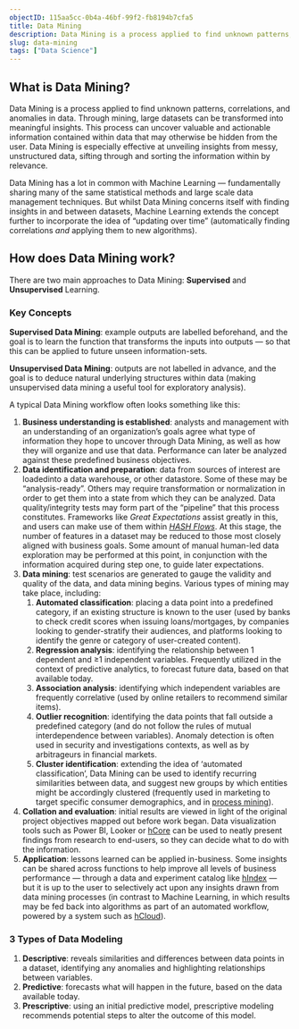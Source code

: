 ```yaml
---
objectID: 115aa5cc-0b4a-46bf-99f2-fb8194b7cfa5
title: Data Mining
description: Data Mining is a process applied to find unknown patterns, correlations, and anomalies in data. Through mining, meaningful insights can be extracted from data.
slug: data-mining
tags: ["Data Science"]
---
```


## What is Data Mining?

Data Mining is a process applied to find unknown patterns, correlations, and anomalies in data. Through mining, large datasets can be transformed into meaningful insights. This process can uncover valuable and actionable information contained within data that may otherwise be hidden from the user. Data Mining is especially effective at unveiling insights from messy, unstructured data, sifting through and sorting the information within by relevance.

Data Mining has a lot in common with Machine Learning — fundamentally sharing many of the same statistical methods and large scale data management techniques. But whilst Data Mining concerns itself with finding insights in and between datasets, Machine Learning extends the concept further to incorporate the idea of “updating over time” (automatically finding correlations _and_ applying them to new algorithms).

## How does Data Mining work?

There are two main approaches to Data Mining: **Supervised** and **Unsupervised** Learning.

<KeyConcepts>

### Key Concepts

**Supervised Data Mining**: example outputs are labelled beforehand, and the goal is to learn the function that transforms the inputs into outputs — so that this can be applied to future unseen information-sets.

**Unsupervised Data Mining**: outputs are not labelled in advance, and the goal is to deduce natural underlying structures within data (making unsupervised data mining a useful tool for exploratory analysis).

</KeyConcepts>

A typical Data Mining workflow often looks something like this:

1.  **Business understanding is established**: analysts and management with an understanding of an organization’s goals agree what type of information they hope to uncover through Data Mining, as well as how they will organize and use that data. Performance can later be analyzed against these predefined business objectives.
2.  **Data identification and preparation**: data from sources of interest are loadedinto a data warehouse, or other datastore. Some of these may be “analysis-ready”. Others may require transformation or normalization in order to get them into a state from which they can be analyzed. Data quality/integrity tests may form part of the “pipeline” that this process constitutes. Frameworks like _Great Expectations_ assist greatly in this, and users can make use of them within _[HASH Flows](https://hash.ai/platform/core#flows)_. At this stage, the number of features in a dataset may be reduced to those most closely aligned with business goals. Some amount of manual human-led data exploration may be performed at this point, in conjunction with the information acquired during step one, to guide later expectations.
3.  **Data mining**: test scenarios are generated to gauge the validity and quality of the data, and data mining begins. Various types of mining may take place, including:
    1.  **Automated classification**: placing a data point into a predefined category, if an existing structure is known to the user (used by banks to check credit scores when issuing loans/mortgages, by companies looking to gender-stratify their audiences, and platforms looking to identify the genre or category of user-created content).
    2.  **Regression analysis**: identifying the relationship between 1 dependent and ≥1 independent variables. Frequently utilized in the context of predictive analytics, to forecast future data, based on that available today.
    3.  **Association analysis**: identifying which independent variables are frequently correlative (used by online retailers to recommend similar items).
    4.  **Outlier recognition**: identifying the data points that fall outside a predefined category (and do not follow the rules of mutual interdependence between variables). Anomaly detection is often used in security and investigations contexts, as well as by arbitrageurs in financial markets.
    5.  **Cluster identification**: extending the idea of ‘automated classification’, Data Mining can be used to identify recurring similarities between data, and suggest new groups by which entities might be accordingly clustered (frequently used in marketing to target specific consumer demographics, and in [process mining](https://hash.ai/glossary/process-mining)).
4.  **Collation and evaluation**: initial results are viewed in light of the original project objectives mapped out before work began. Data visualization tools such as Power BI, Looker or [hCore](https://hash.ai/platform/core) can be used to neatly present findings from research to end-users, so they can decide what to do with the information.
5.  **Application**: lessons learned can be applied in-business. Some insights can be shared across functions to help improve all levels of business performance — through a data and experiment catalog like [hIndex](https://hash.ai/platform/index) — but it is up to the user to selectively act upon any insights drawn from data mining processes (in contrast to Machine Learning, in which results may be fed back into algorithms as part of an automated workflow, powered by a system such as [hCloud](https://hash.ai/platform/cloud)).

<KeyConcepts>

### 3 Types of Data Modeling

1.  **Descriptive**: reveals similarities and differences between data points in a dataset, identifying any anomalies and highlighting relationships between variables.
2.  **Predictive**: forecasts what will happen in the future, based on the data available today.
3.  **Prescriptive**: using an initial predictive model, prescriptive modeling recommends potential steps to alter the outcome of this model.

</KeyConcepts>
